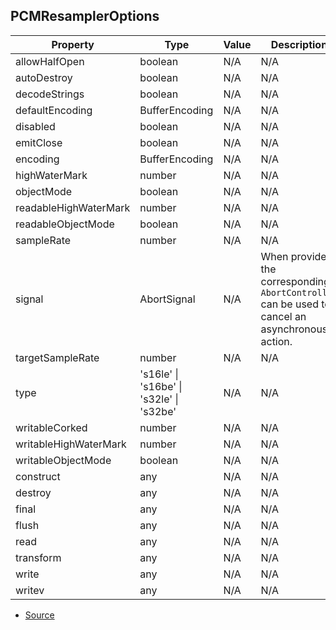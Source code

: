 ## PCMResamplerOptions

| Property | Type | Value | Description |
| ----------- | ----------- | ----------- | ----------- |
| allowHalfOpen | boolean | N/A | N/A |
| autoDestroy | boolean | N/A | N/A |
| decodeStrings | boolean | N/A | N/A |
| defaultEncoding | BufferEncoding | N/A | N/A |
| disabled | boolean | N/A | N/A |
| emitClose | boolean | N/A | N/A |
| encoding | BufferEncoding | N/A | N/A |
| highWaterMark | number | N/A | N/A |
| objectMode | boolean | N/A | N/A |
| readableHighWaterMark | number | N/A | N/A |
| readableObjectMode | boolean | N/A | N/A |
| sampleRate | number | N/A | N/A |
| signal | AbortSignal | N/A | When provided the corresponding `AbortController` can be used to cancel an asynchronous action. |
| targetSampleRate | number | N/A | N/A |
| type | 's16le' \| 's16be' \| 's32le' \| 's32be' | N/A | N/A |
| writableCorked | number | N/A | N/A |
| writableHighWaterMark | number | N/A | N/A |
| writableObjectMode | boolean | N/A | N/A |
| construct | any | N/A | N/A |
| destroy | any | N/A | N/A |
| final | any | N/A | N/A |
| flush | any | N/A | N/A |
| read | any | N/A | N/A |
| transform | any | N/A | N/A |
| write | any | N/A | N/A |
| writev | any | N/A | N/A |


- [Source](https://github.com/Androz2091/discord-player/blob/5a3437b/packages/equalizer/src/audio/PCMResampler.ts#L4)
